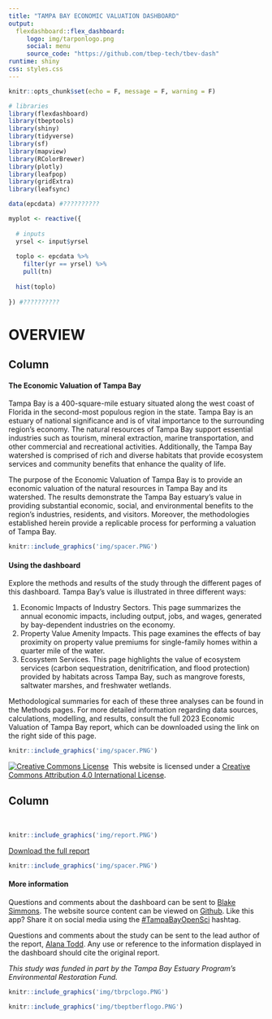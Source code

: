 ```yaml
---
title: "TAMPA BAY ECONOMIC VALUATION DASHBOARD"
output: 
  flexdashboard::flex_dashboard:
     logo: img/tarponlogo.png
     social: menu
     source_code: "https://github.com/tbep-tech/tbev-dash"
runtime: shiny
css: styles.css
---
```


```r
knitr::opts_chunk$set(echo = F, message = F, warning = F)

# libraries
library(flexdashboard)
library(tbeptools)
library(shiny)
library(tidyverse)
library(sf)
library(mapview)
library(RColorBrewer)
library(plotly)
library(leafpop)
library(gridExtra)
library(leafsync)

data(epcdata) #??????????
```


```r
myplot <- reactive({
  
  # inputs
  yrsel <- input$yrsel
  
  toplo <- epcdata %>% 
    filter(yr == yrsel) %>% 
    pull(tn)
  
  hist(toplo)
  
}) #??????????

```



OVERVIEW
===========================================================

Column {data-width=650}
-----------------------------------------------------------------------

<div class = "row">
<div class = "col-md-2"></div>
<div class = "col-md-8">

#### The Economic Valuation of Tampa Bay

Tampa Bay is a 400-square-mile estuary situated along the west coast of Florida in the second-most populous region in the state. Tampa Bay is an estuary of national significance and is of vital importance to the surrounding region's economy. The natural resources of Tampa Bay support essential industries such as tourism, mineral extraction, marine transportation, and other commercial and recreational activities. Additionally, the Tampa Bay watershed is comprised of rich and diverse habitats that provide ecosystem services and community benefits that enhance the quality of life.

The purpose of the Economic Valuation of Tampa Bay is to provide an economic valuation of the natural resources in Tampa Bay and its watershed. The results demonstrate the Tampa Bay estuary’s value in providing substantial economic, social, and environmental benefits to the region’s industries, residents, and visitors. Moreover, the methodologies established herein provide a replicable process for performing a valuation of Tampa Bay.
<br>
 
```r
knitr::include_graphics('img/spacer.PNG')
```

#### Using the dashboard

Explore the methods and results of the study through the different pages of this dashboard. Tampa Bay’s value is illustrated in three different ways:

1) Economic Impacts of Industry Sectors. This page summarizes the annual economic impacts, including output, jobs, and wages, generated by bay-dependent industries on the economy.
1) Property Value Amenity Impacts. This page examines the effects of bay proximity on property value premiums for single-family homes within a quarter mile of the water. 
1) Ecosystem Services. This page highlights the value of ecosystem services (carbon sequestration, denitrification, and flood protection) provided by habitats across Tampa Bay, such as mangrove forests, saltwater marshes, and freshwater wetlands. 

Methodological summaries for each of these three analyses can be found in the Methods pages. For more detailed information regarding data sources, calculations, modelling, and results, consult the full 2023 Economic Valuation of Tampa Bay report, which can be downloaded using the link on the right side of this page.
<br>
 
```r
knitr::include_graphics('img/spacer.PNG')
```

<a rel='license' href='http://creativecommons.org/licenses/by/4.0/'><img alt='Creative Commons License' style='border-width:0' src='https://i.creativecommons.org/l/by/4.0/88x31.png' /></a>&nbsp;&nbsp;This website is licensed under a <a rel='license' href='http://creativecommons.org/licenses/by/4.0/'>Creative Commons Attribution 4.0 International License</a>.

</div>
<div class = "col-md-2"></div>
</div>


Column {data-width=275}
-----------------------------------------------------------------------

<br>
```r
knitr::include_graphics('img/report.PNG')
```

[Download the full report](https://github.com/tbep-tech/tbev-dash)

```r
knitr::include_graphics('img/spacer.PNG')
```

#### More information

Questions and comments about the dashboard can be sent to [Blake Simmons](mailto:bsimmons@tbep.org). The website source content can be viewed on [Github](https://github.com/tbep-tech/tbev-dash). Like this app? Share it on social media using the [\#TampaBayOpenSci](https://twitter.com/hashtag/TampaBayOpenSci?src=hashtag_click) hashtag.  

Questions and comments about the study can be sent to the lead author of the report, [Alana Todd](mailto:alana@tbrpc.org). Any use or reference to the information displayed in the dashboard should cite the original report.

<i>This study was funded in part by the Tampa Bay Estuary Program's Environmental Restoration Fund.</i>

```r
knitr::include_graphics('img/tbrpclogo.PNG')
```

```r
knitr::include_graphics('img/tbeptberflogo.PNG')
```


